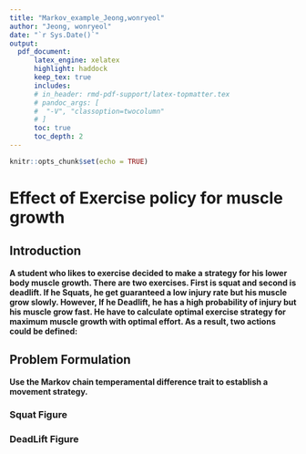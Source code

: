 ```yaml
---
title: "Markov_example_Jeong,wonryeol"
author: "Jeong, wonryeol"
date: "`r Sys.Date()`"
output: 
  pdf_document:  
      latex_engine: xelatex
      highlight: haddock  
      keep_tex: true  
      includes:
      # in_header: rmd-pdf-support/latex-topmatter.tex
      # pandoc_args: [
      #  "-V", "classoption=twocolumn"
      # ]
      toc: true   
      toc_depth: 2  
---
```


```r
knitr::opts_chunk$set(echo = TRUE)
```

\newpage  

# Effect of Exercise policy for muscle growth 

\vspace{20pt}

## Introduction 

**A student who likes to exercise decided to make a strategy for his lower body muscle growth. There are two exercises. First is squat and second is deadlift. If he Squats, he get guaranteed a low injury rate but his muscle grow slowly. However, If he Deadlift, he has a high probability of injury but his muscle grow fast.  He have to calculate optimal exercise strategy for maximum muscle growth with optimal effort. As a result, two actions could be defined:**

\vspace{15pt}


## Problem Formulation



\begin{itemize}
\item $State=S=\{1,2,3,.....\}$
\item Action $A = \{Squat, DeadLift\}$
\item Squat's Transition Prob $\{ 0.9,0.1\}$
\item DeadLift's Transition Prob $\{ 0.7,0.3\}$
\item $Reward\,\,\,\,\,R(Squat_{Success})=1.5\ , R(Squat_{Failed} = -1),R(DeadLift_{success}),R(DeadLift_{failed})=1 $
\end{itemize}

\vspace{20pt}

**Use the Markov chain temperamental difference trait to establish a movement strategy.**

\newpage

### Squat Figure

\begin{figure}[ht]
\centering
   \includegraphics[width=9cm]{Squat.png}
   \hfil
\caption{Squat}
\label{Figure 2.}
\end{figure}
\vspace{30pt}
### DeadLift Figure


\begin{figure}[ht]
\centering
   \includegraphics[width=9cm]{DeadLift.png}
   \hfil
\caption{Deadlift}
\label{Figure 2.}
\end{figure}
